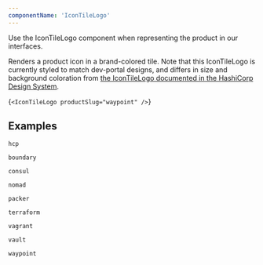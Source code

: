 ```yaml
---
componentName: 'IconTileLogo'
---
```


Use the IconTileLogo component when representing the product in our interfaces.

Renders a product icon in a brand-colored tile. Note that this IconTileLogo
is currently styled to match dev-portal designs, and differs in size and
background coloration from [the IconTileLogo documented in the
HashiCorp Design System](https://www.figma.com/file/noyY6dUMDYjmySpHcMjhkN/HDS-Product---Components-%5BWIP%5D?node-id=1377%3A11992).

<LiveComponent>{`
    <IconTileLogo productSlug="waypoint" />
`}</LiveComponent>

## Examples

`hcp`

<IconTileLogo productSlug="hcp" />

`boundary`

<IconTileLogo productSlug="boundary" />

`consul`

<IconTileLogo productSlug="consul" />

`nomad`

<IconTileLogo productSlug="nomad" />

`packer`

<IconTileLogo productSlug="packer" />

`terraform`

<IconTileLogo productSlug="terraform" />

`vagrant`

<IconTileLogo productSlug="vagrant" />

`vault`

<IconTileLogo productSlug="vault" />

`waypoint`

<IconTileLogo productSlug="waypoint" />
